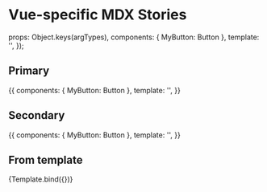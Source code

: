 
<Meta title="renderers/vue/vue-mdx" component={globalThis.Components.Button} />

# Vue-specific MDX Stories


  props: Object.keys(argTypes),
  components: { MyButton: Button },
  template: '<my-button v-bind="$props" />',
});

## Primary

<Canvas>
  <Story name="Primary">
    {{
      components: { MyButton: Button },
      template: '<my-button :primary="true" children="Primary button" />',
    }}
  </Story>
</Canvas>

## Secondary

<Canvas>
  <Story name="Secondary">
    {{
      components: { MyButton: Button },
      template: '<my-button :primary="false" children="Secondary button" />',
    }}
  </Story>
</Canvas>

## From template

<Canvas>
  <Story name="From Template" args={{ children: 'From template' }}>
    {Template.bind({})}
  </Story>
</Canvas>

